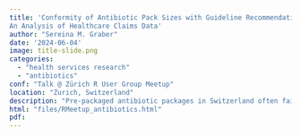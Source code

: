 ```yaml
---
title: 'Conformity of Antibiotic Pack Sizes with Guideline Recommendations:
An Analysis of Healthcare Claims Data'
author: "Sereina M. Graber"
date: '2024-06-04'
image: title-slide.png
categories:
  - "health services research"
  - "antibiotics"
conf: "Talk @ Zürich R User Group Meetup"
location: "Zurich, Switzerland"
description: "Pre-packaged antibiotic packages in Switzerland often fail to match treatment guidelines. The leftover pills from these packages can lead to improper disposal or self-medication, contributing to antibiotic resistance. A retrospective study based on claims data revealed significant overprescribing of antibiotics compared to recommended guidelines."
html: "files/RMeetup_antibiotics.html"
pdf:
---
```


## 
